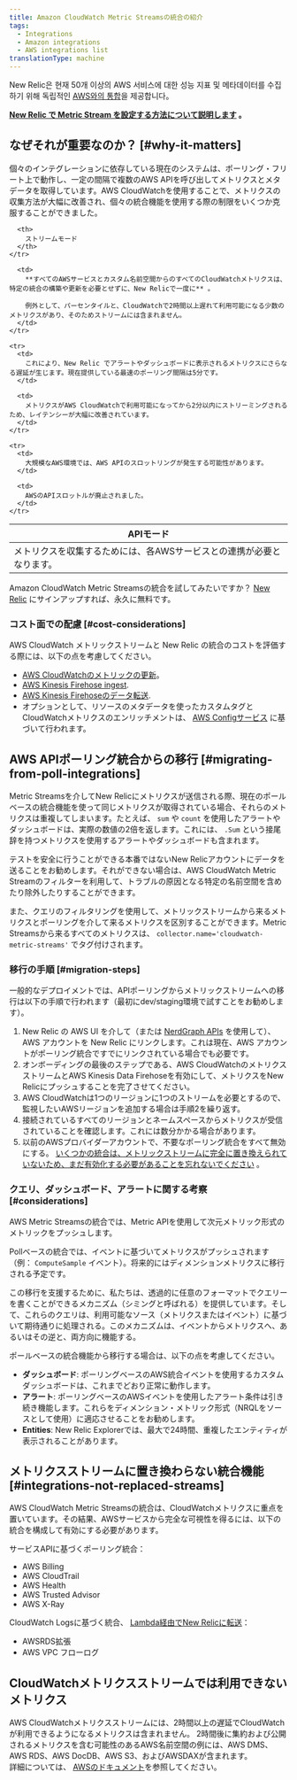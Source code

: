 ```yaml
---
title: Amazon CloudWatch Metric Streamsの統合の紹介
tags:
  - Integrations
  - Amazon integrations
  - AWS integrations list
translationType: machine
---
```


New Relic은 현재 50개 이상의 AWS 서비스에 대한 성능 지표 및 메타데이터를 수집하기 위해 독립적인 [AWS와의 통합](/docs/integrations/amazon-integrations/)을 제공합니다。

**[New Relic で Metric Stream を設定する方法について説明します](/docs/infrastructure/amazon-integrations/connect/aws-metric-stream-setup) 。**

## なぜそれが重要なのか？ [#why-it-matters]

個々のインテグレーションに依存している現在のシステムは、ポーリング・フリート上で動作し、一定の間隔で複数のAWS APIを呼び出してメトリクスとメタデータを取得しています。AWS CloudWatchを使用することで、メトリクスの収集方法が大幅に改善され、個々の統合機能を使用する際の制限をいくつか克服することができました。

<table>
  <thead>
    <tr>
      <th>
        APIモード
      </th>

      <th>
        ストリームモード
      </th>
    </tr>
  </thead>

  <tbody>
    <tr>
      <td>
        メトリクスを収集するためには、各AWSサービスとの連携が必要となります。
      </td>

      <td>
        **すべてのAWSサービスとカスタム名前空間からのすべてのCloudWatchメトリクスは、特定の統合の構築や更新を必要とせずに、New Relicで一度に** 。

        例外として、パーセンタイルと、CloudWatchで2時間以上遅れて利用可能になる少数のメトリクスがあり、そのためストリームには含まれません。
      </td>
    </tr>

    <tr>
      <td>
        これにより、New Relic でアラートやダッシュボードに表示されるメトリクスにさらなる遅延が生じます。現在提供している最速のポーリング間隔は5分です。
      </td>

      <td>
        メトリクスがAWS CloudWatchで利用可能になってから2分以内にストリーミングされるため、レイテンシーが大幅に改善されています。
      </td>
    </tr>

    <tr>
      <td>
        大規模なAWS環境では、AWS APIのスロットリングが発生する可能性があります。
      </td>

      <td>
        AWSのAPIスロットルが廃止されました。
      </td>
    </tr>
  </tbody>
</table>

Amazon CloudWatch Metric Streamsの統合を試してみたいですか？ [New Relic](https://newrelic.com/signup) にサインアップすれば、永久に無料です。

### コスト面での配慮 [#cost-considerations]

AWS CloudWatch メトリックストリームと New Relic の統合のコストを評価する際には、以下の点を考慮してください。

* [AWS CloudWatchのメトリックの更新](https://aws.amazon.com/cloudwatch/pricing/)。
* [AWS Kinesis Firehose ingest](https://aws.amazon.com/kinesis/data-firehose/pricing/).
* [AWS Kinesis Firehoseのデータ転送](https://aws.amazon.com/kinesis/data-firehose/pricing/).
* オプションとして、リソースのメタデータを使ったカスタムタグとCloudWatchメトリクスのエンリッチメントは、 [AWS Configサービス](https://aws.amazon.com/config/pricing/) に基づいて行われます。

## AWS APIポーリング統合からの移行 [#migrating-from-poll-integrations]

Metric Streamsを介してNew Relicにメトリクスが送信される際、現在のポールベースの統合機能を使って同じメトリクスが取得されている場合、それらのメトリクスは重複してしまいます。たとえば、 `sum` や `count` を使用したアラートやダッシュボードは、実際の数値の2倍を返します。これには、 `.Sum` という接尾辞を持つメトリクスを使用するアラートやダッシュボードも含まれます。

テストを安全に行うことができる本番ではないNew Relicアカウントにデータを送ることをお勧めします。それができない場合は、AWS CloudWatch Metric Streamのフィルターを利用して、トラブルの原因となる特定の名前空間を含めたり除外したりすることができます。

また、クエリのフィルタリングを使用して、メトリックストリームから来るメトリクスとポーリングを介して来るメトリクスを区別することができます。Metric Streamsから来るすべてのメトリクスは、 `collector.name='cloudwatch-metric-streams'` でタグ付けされます。

### 移行の手順 [#migration-steps]

一般的なデプロイメントでは、APIポーリングからメトリックストリームへの移行は以下の手順で行われます（最初にdev/staging環境で試すことをお勧めします）。

1. New Relic の AWS UI を介して（または [NerdGraph APIs](/docs/apis/nerdgraph/examples/nerdgraph-cloud-integrations-api-tutorial/#link-aws-cloudwatch) を使用して）、AWS アカウントを New Relic にリンクします。これは現在、AWS アカウントがポーリング統合ですでにリンクされている場合でも必要です。
2. オンボーディングの最後のステップである、AWS CloudWatchのメトリクスストリームとAWS Kinesis Data Firehoseを有効にして、メトリクスをNew Relicにプッシュすることを完了させてください。
3. AWS CloudWatchは1つのリージョンに1つのストリームを必要とするので、監視したいAWSリージョンを追加する場合は手順2を繰り返す。
4. 接続されているすべてのリージョンとネームスペースからメトリクスが受信されていることを確認します。これには数分かかる場合があります。
5. 以前のAWSプロバイダーアカウントで、不要なポーリング統合をすべて無効にする。 [いくつかの統合は、メトリックストリームに完全に置き換えられていないため、まだ有効化する必要があることを忘れないでください](/docs/infrastructure/amazon-integrations/connect/aws-metric-stream#integrations-not-replaced-streams) 。

### クエリ、ダッシュボード、アラートに関する考察 [#considerations]

AWS Metric Streamsの統合では、Metric APIを使用して次元メトリック形式のメトリックをプッシュします。

Pollベースの統合では、イベントに基づいてメトリクスがプッシュされます（例： `ComputeSample` イベント）。将来的にはディメンションメトリクスに移行される予定です。

この移行を支援するために、私たちは、透過的に任意のフォーマットでクエリーを書くことができるメカニズム（シミングと呼ばれる）を提供しています。そして、これらのクエリは、利用可能なソース（メトリクスまたはイベント）に基づいて期待通りに処理される。このメカニズムは、イベントからメトリクスへ、あるいはその逆と、両方向に機能する。

ポールベースの統合機能から移行する場合は、以下の点を考慮してください。

* **ダッシュボード**: ポーリングベースのAWS統合イベントを使用するカスタムダッシュボードは、これまでどおり正常に動作します。
* **アラート**: ポーリングベースのAWSイベントを使用したアラート条件は引き続き機能します。これらをディメンション・メトリック形式（NRQLをソースとして使用）に適応させることをお勧めします。
* **Entities**: New Relic Explorerでは、最大で24時間、重複したエンティティが表示されることがあります。

## メトリクスストリームに置き換わらない統合機能 [#integrations-not-replaced-streams]

AWS CloudWatch Metric Streamsの統合は、CloudWatchメトリクスに重点を置いています。その結果、AWSサービスから完全な可視性を得るには、以下の統合を構成して有効にする必要があります。

サービスAPIに基づくポーリング統合：

* AWS Billing
* AWS CloudTrail
* AWS Health
* AWS Trusted Advisor
* AWS X-Ray

CloudWatch Logsに基づく統合、 [Lambda経由でNew Relicに転送](/docs/logs/forward-logs/aws-lambda-sending-cloudwatch-logs)：

* AWSRDS拡張
* AWS VPC フローログ

## CloudWatchメトリクスストリームでは利用できないメトリクス

AWS CloudWatchメトリクスストリームには、2時間以上の遅延でCloudWatchが利用できるようになるメトリクスは含まれません。 2時間後に集約および公開されるメトリクスを含む可能性のあるAWS名前空間の例には、AWS DMS、AWS RDS、AWS DocDB、AWS S3、およびAWSDAXが含まれます。  
詳細については、 [AWSのドキュメント](https://docs.aws.amazon.com/AmazonCloudWatch/latest/monitoring/CloudWatch-metric-streams-setup.html)を参照してください。
